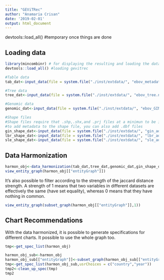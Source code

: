 ```yaml
---
title: "GEViTRec"
author: "Anamaria Crisan"
date: '2019-02-01'
output: html_document
---
```


devtools::load_all() #temporary once things are done

## Loading data
```r
library(mincombinr) # for displaying the resulting and loading the data
devtools::load_all() #loading gevitrec

#Table data
tab_dat<-input_data(file = system.file("./inst/extdata/", "ebov_metadata.csv", package = "gevitRec"),dataType = "table")

#Tree data
tree_dat<-input_data(file = system.file("./inst/extdata/", "ebov_tree.nwk", package = "gevitRec"),dataType = "tree")

#Genomic data
genomic_dat<-input_data(file = system.file("./inst/extdata/", "ebov_GIN_genomic.fasta", package = "gevitRec"),dataType = "dna")

#Shape files
#Shape files require that .shp,.shx,and .prj files at a minimun to be in the same directory
#to add metadata to the shape file, you can also add .dbf files
gin_shape_dat<-input_data(file = system.file("./inst/extdata/", "gin_admbnda_adm1_ocha_itos.shp", package = "gevitRec"),dataType = "spatial")
lbr_shape_dat<-input_data(file = system.file("./inst/extdata/", "lbr_admbnda_adm1_ocha.shp", package = "gevitRec"),dataType = "spatial")
sle_shape_dat<-input_data(file = system.file("./inst/extdata/", "sle_admbnda_adm1_1m_gov_ocha_20161017.shp",package = "gevitRec"),dataType = "spatial")
```

## Data Harmonization
```r
harmon_obj<-data_harmonization(tab_dat,tree_dat,genomic_dat,gin_shape_dat,lbr_shape_dat,sle_shape_dat)
view_entity_graph(harmon_obj[["entityGraph"]])
```

It's also possible to filter according to the strength of the jaccard distance strength. A strength of 1 means that two variables in different datasets are effectively the same (have set equality), whereas 0 means that they have nothing in common.
```r
view_entity_graph(subset_graph(harmon_obj[["entityGraph"]],1))
```

## Chart Recommendations

With the data harmonized, it is possible to generate specifications for different charts. It possible to use the whole graph too.

```r
tmp<-get_spec_list(harmon_obj)
```

```r
harmon_obj_sub<-harmon_obj
harmon_obj_sub[["entityGraph"]]<-subset_graph(harmon_obj_sub[["entityGraph"]],1)
tmp<-get_spec_list(harmon_obj_sub,usrChoices = c("country","year"))
tmp2<-clean_up_spec(tmp)
tmp2
```